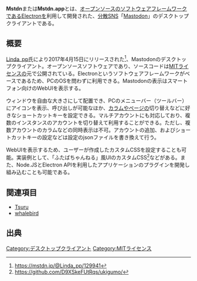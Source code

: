 {{Infobox software
| Name = Mstdn
| Image = [[File:Mstdnapp-ss2017415.jpg|240px|MacOSのメニューバーで動作するMstdn]]<br />MacOSのメニューバーで動作するMstdn<ref>https://mstdn.jp/@Linda_pp/129608</ref>
| Developer = [https://mstdn.jp/@Linda_pp Linda_pp]
| SourceCode = [https://github.com/rhysd/Mstdn GitHub]
| Platform = MacOS, Windows, Linux
| ProgrammingLanguage = Electron（TypeScript）
| Launch = 2017年4月15日
| License = [[MITライセンス]]
| Download = [https://github.com/rhysd/Mstdn/releases GitHub Releases]
}}'''Mstdn'''または'''Mstdn.app'''とは、[[オープンソース]]のソフトウェアフレームワークであるElectronを利用して開発された、[[分散SNS]]「[[Mastodon]]」のデスクトップクライアントである。

== 概要 ==
[https://mstdn.jp/@Linda_pp Linda_pp]氏により2017年4月15日にリリースされた<ref>https://mstdn.jp/@Linda_pp/129941</ref>、Mastodonのデスクトップクライアント。オープンソースソフトウェアであり、ソースコードは[[MITライセンス]]の元で公開されている。Electronというソフトウェアフレームワークがベースであるため、PCのOSを問わずに利用できる。Mastodonの表示はスマートフォン向けのWebUIを表示する。

ウィンドウを自由な大きさにして配置でき、PCのメニューバー（ツールバー）にアイコンを表示、呼び出しが可能なほか、[[カラム]]やページの切り替えなどに好きなショートカットキーを設定できる。マルチアカウントにも対応しており、複数のインスタンスのアカウントを切り替えて利用することができる。ただし、複数アカウントのカラムなどの同時表示は不可。アカウントの追加、およびショートカットキーの設定などは設定のjsonファイルを書き換えて行う。

WebUIを表示するため、ユーザーが作成したカスタムCSSを設定することも可能。実装例として、「ふたばちゃんねる」風UIのカスタムCSS<ref>https://github.com/D9XSkeFUtRqs/ukigumo/</ref>などがある。また、Node.JSとElectron APIを利用したアプリケーションのプラグインを開発し組み込むことも可能である。

== 関連項目 ==
* [[Tsuru]]
* [[whalebird]]

== 出典 ==
<references />

{{DEFAULTSORT:mstdn}}
[[Category:デスクトップクライアント]]
[[Category:MITライセンス]]